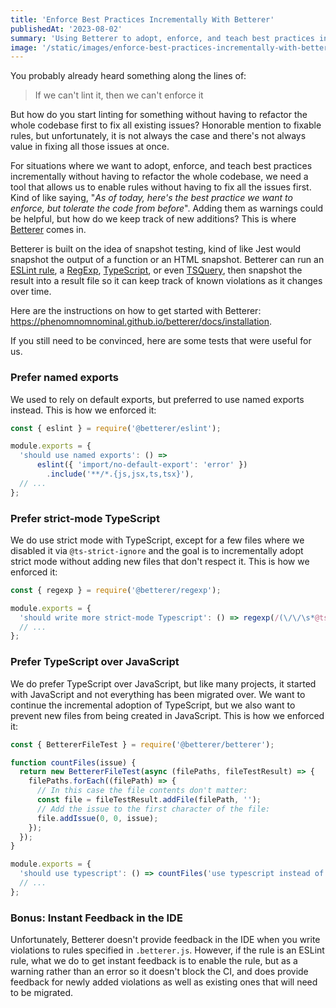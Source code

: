 ```yaml
---
title: 'Enforce Best Practices Incrementally With Betterer'
publishedAt: '2023-08-02'
summary: 'Using Betterer to adopt, enforce, and teach best practices incrementally without having to refactor the whole codebase.'
image: '/static/images/enforce-best-practices-incrementally-with-betterer/banner.png'
---
```


You probably already heard something along the lines of:

> If we can't lint it, then we can't enforce it

But how do you start linting for something without having to refactor the whole codebase first to fix all existing issues? Honorable mention to fixable rules, but unfortunately, it is not always the case and there's not always value in fixing all those issues at once.

For situations where we want to adopt, enforce, and teach best practices incrementally without having to refactor the whole codebase, we need a tool that allows us to enable rules without having to fix all the issues first. Kind of like saying, "_As of today, here's the best practice we want to enforce, but tolerate the code from before_". Adding them as warnings could be helpful, but how do we keep track of new additions? This is where [Betterer](https://phenomnomnominal.github.io/betterer/) comes in.

Betterer is built on the idea of snapshot testing, kind of like Jest would snapshot the output of a function or an HTML snapshot. Betterer can run an [ESLint rule](https://phenomnomnominal.github.io/betterer/docs/eslint-test), a [RegExp](https://phenomnomnominal.github.io/betterer/docs/regexp-test), [TypeScript](https://phenomnomnominal.github.io/betterer/docs/typescript-test), or even [TSQuery](https://phenomnomnominal.github.io/betterer/docs/tsquery-test), then snapshot the result into a result file so it can keep track of known violations as it changes over time.

Here are the instructions on how to get started with Betterer: https://phenomnomnominal.github.io/betterer/docs/installation.

If you still need to be convinced, here are some tests that were useful for us.

### Prefer named exports

We used to rely on default exports, but preferred to use named exports instead. This is how we enforced it:

```js:.betterer.js
const { eslint } = require('@betterer/eslint');

module.exports = {
  'should use named exports': () =>
      eslint({ 'import/no-default-export': 'error' })
        .include('**/*.{js,jsx,ts,tsx}'),
  // ...
};
```

### Prefer strict-mode TypeScript

We do use strict mode with TypeScript, except for a few files where we disabled it via `@ts-strict-ignore` and the goal is to incrementally adopt strict mode without adding new files that don't respect it. This is how we enforced it:

```js:.betterer.js
const { regexp } = require('@betterer/regexp');

module.exports = {
  'should write more strict-mode Typescript': () => regexp(/(\/\/\s*@ts-strict-ignore)/i).include('**/*.{ts,tsx}'),
  // ...
};
```

### Prefer TypeScript over JavaScript

We do prefer TypeScript over JavaScript, but like many projects, it started with JavaScript and not everything has been migrated over. We want to continue the incremental adoption of TypeScript, but we also want to prevent new files from being created in JavaScript. This is how we enforced it:

```js:.betterer.js
const { BettererFileTest } = require('@betterer/betterer');

function countFiles(issue) {
  return new BettererFileTest(async (filePaths, fileTestResult) => {
    filePaths.forEach((filePath) => {
      // In this case the file contents don't matter:
      const file = fileTestResult.addFile(filePath, '');
      // Add the issue to the first character of the file:
      file.addIssue(0, 0, issue);
    });
  });
}

module.exports = {
  'should use typescript': () => countFiles('use typescript instead of javascript').include('**/*.{js,jsx}'),
  // ...
};
```

### Bonus: Instant Feedback in the IDE

Unfortunately, Betterer doesn't provide feedback in the IDE when you write violations to rules specified in `.betterer.js`. However, if the rule is an ESLint rule, what we do to get instant feedback is to enable the rule, but as a warning rather than an error so it doesn't block the CI, and does provide feedback for newly added violations as well as existing ones that will need to be migrated.
